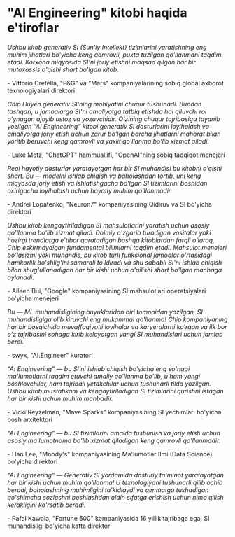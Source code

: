 # "AI Engineering" kitobi haqida e'tiroflar

_Ushbu kitob generativ SI (Sun'iy Intellekt) tizimlarini yaratishning eng muhim jihatlari bo'yicha keng qamrovli, puxta tuzilgan qo'llanmani taqdim etadi. Korxona miqyosida SI'ni joriy etishni maqsad qilgan har bir mutaxassis o'qishi shart bo'lgan kitob._

<p className='text-right font-semibold'>- Vittorio Cretella, "P&G" va "Mars" kompaniyalarining sobiq global axborot texnologiyalari direktori</p>

_Chip Huyen generativ SI'ning mohiyatini chuqur tushunadi. Bundan tashqari, u jamoalarga SI'ni amaliyotga tatbiq etishda hal qiluvchi rol o'ynagan ajoyib ustoz va yozuvchidir. O'zining chuqur tajribasiga tayanib yozilgan “AI Engineering” kitobi generativ SI dasturlarini loyihalash va amaliyotga joriy etish uchun zarur bo'lgan barcha jihatlarni mahorat bilan yoritib beruvchi keng qamrovli va yaxlit qo'llanma bo'lib xizmat qiladi._

<p className='text-right font-semibold'>- Luke Metz, "ChatGPT" hammuallifi, "OpenAI"ning sobiq tadqiqot menejeri</p>

_Real hayotiy dasturlar yaratayotgan har bir SI muhandisi bu kitobni o'qishi shart. Bu — modelni ishlab chiqish va baholashdan tortib, uni keng miqyosda joriy etish va ishlatishgacha bo'lgan SI tizimlarini boshidan oxirigacha loyihalash uchun hayotiy muhim qo'llanmadir._

<p className='text-right font-semibold'>- Andrei Lopatenko, "Neuron7" kompaniyasining Qidiruv va SI bo'yicha direktori</p>

_Ushbu kitob kengaytiriladigan SI mahsulotlarini yaratish uchun asosiy qo'llanma bo'lib xizmat qiladi. Doimiy o'zgarib turadigan vositalar yoki hozirgi trendlarga e'tibor qaratadigan boshqa kitoblardan farqli o'laroq, Chip eskirmaydigan fundamental bilimlarni taqdim etadi. Mahsulot menejeri bo'lasizmi yoki muhandis, bu kitob turli funksional jamoalar o'rtasidagi hamkorlik bo'shlig'ini samarali to'ldiradi va shu sababli SI'ni ishlab chiqish bilan shug'ullanadigan har bir kishi uchun o'qilishi shart bo'lgan manbaga aylanadi._

<p className='text-right font-semibold'>- Aileen Bui, "Google" kompaniyasining SI mahsulotlari operatsiyalari bo'yicha menejeri</p>

_Bu — _ML_ muhandisligining buyuklaridan biri tomonidan yozilgan, SI muhandisligiga olib kiruvchi eng mukammal qo'llanma! Chip kompaniyaning har bir bosqichida muvaffaqiyatli loyihalar va karyeralarni ko'rgan va ilk bor o'z tajribasini sohaga kirib kelayotgan yangi SI muhandislari uchun jamlab berdi._

<p className='text-right font-semibold'>- swyx, "AI.Engineer" kuratori</p>

_“AI Engineering” — bu SI'ni ishlab chiqish bo'yicha eng so'nggi ma'lumotlarni taqdim etuvchi amaliy qo'llanma bo'lib, u ham yangi boshlovchilar, ham tajribali yetakchilar uchun tushunarli tilda yozilgan. Ushbu kitob mustahkam va kengaytiriladigan SI tizimlarini qurishni istagan har bir kishi uchun muhim manbadir._

<p className='text-right font-semibold'>- Vicki Reyzelman, "Mave Sparks" kompaniyasining SI yechimlari bo'yicha bosh arxitektori</p>

_“AI Engineering” — bu SI tizimlarini amalda tushunish va joriy etish uchun asosiy ma'lumotnoma bo'lib xizmat qiladigan keng qamrovli qo'llanmadir._

<p className='text-right font-semibold'>- Han Lee, "Moody's" kompaniyasining Ma'lumotlar Ilmi (Data Science) bo'yicha direktori</p>

_“AI Engineering” — Generativ SI yordamida dasturiy ta'minot yaratayotgan har bir kishi uchun muhim qo'llanma! U texnologiyani tushunarli qilib ochib beradi, baholashning muhimligini ta'kidlaydi va qimmatga tushadigan qo'shimcha sozlashni boshlashdan oldin sifatga erishish uchun nima qilish kerakligini ko'rsatib beradi._

<p className='text-right font-semibold'>- Rafal Kawala, "Fortune 500" kompaniyasida 16 yillik tajribaga ega, SI muhandisligi bo'yicha katta direktor</p>